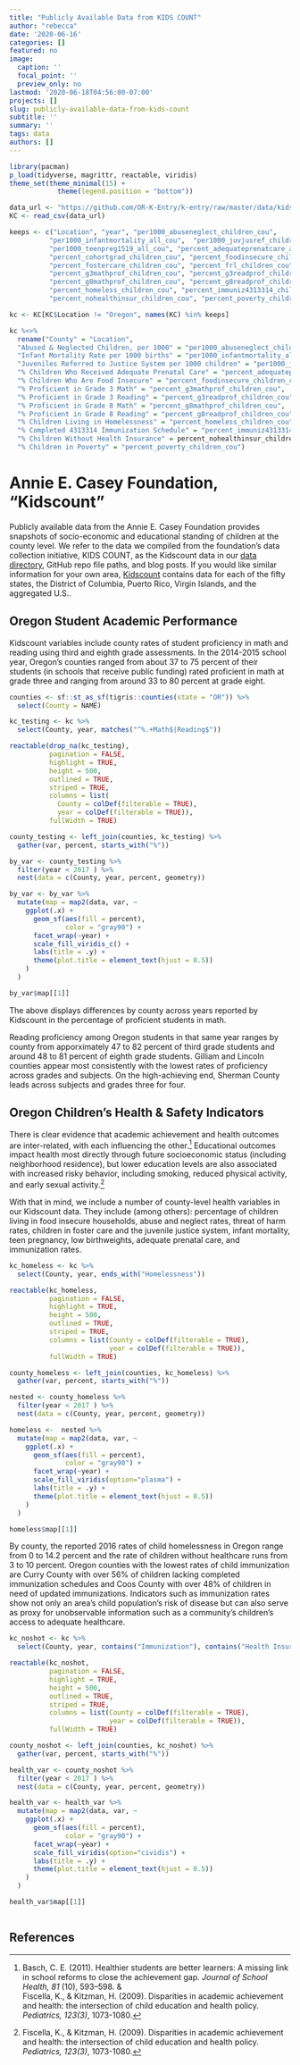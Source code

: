```yaml
---
title: "Publicly Available Data from KIDS COUNT"
author: "rebecca"
date: '2020-06-16'
categories: []
featured: no
image:
  caption: ''
  focal_point: ''
  preview_only: no
lastmod: '2020-06-18T04:56:00-07:00'
projects: []
slug: publicly-available-data-from-kids-count
subtitle: ''
summary: ''
tags: data
authors: []
---
```


```r
library(pacman)
p_load(tidyverse, magrittr, reactable, viridis)
theme_set(theme_minimal(15) +
            theme(legend.position = "bottom"))

data_url <- "https://github.com/OR-K-Entry/k-entry/raw/master/data/kidscount/kidscount.csv"
KC <- read_csv(data_url)

keeps <- c("Location", "year", "per1000_abuseneglect_children_cou",
          "per1000_infantmortality_all_cou",  "per1000_juvjusref_children_cou",
          "per1000_teenpreg1519_all_cou", "percent_adequateprenatcare_all_cou",
          "percent_cohortgrad_children_cou", "percent_foodinsecure_children_cou",
          "percent_fostercare_children_cou", "percent_frl_children_cou",
          "percent_g3mathprof_children_cou", "percent_g3readprof_children_cou",
          "percent_g8mathprof_children_cou", "percent_g8readprof_children_cou",
          "percent_homeless_children_cou", "percent_immuniz4313314_children_cou",
          "percent_nohealthinsur_children_cou", "percent_poverty_children_cou")

kc <- KC[KC$Location != "Oregon", names(KC) %in% keeps]

kc %<>%
  rename("County" = "Location",
  "Abused & Neglected Children, per 1000" = "per1000_abuseneglect_children_cou",
  "Infant Mortality Rate per 1000 births" = "per1000_infantmortality_all_cou",
  "Juveniles Referred to Justice System per 1000 children" = "per1000_juvjusref_children_cou",
  "% Children Who Received Adequate Prenatal Care" = "percent_adequateprenatcare_all_cou",
  "% Children Who Are Food Insecure" = "percent_foodinsecure_children_cou",
  "% Proficient in Grade 3 Math" = "percent_g3mathprof_children_cou",
  "% Proficient in Grade 3 Reading" = "percent_g3readprof_children_cou",
  "% Proficient in Grade 8 Math" = "percent_g8mathprof_children_cou",
  "% Proficient in Grade 8 Reading" = "percent_g8readprof_children_cou",
  "% Children Living in Homelessness" = "percent_homeless_children_cou",
  "% Completed 4313314 Immunization Schedule" = "percent_immuniz4313314_children_cou",
  "% Children Without Health Insurance" = percent_nohealthinsur_children_cou,
  "% Children in Poverty" = "percent_poverty_children_cou")
```
# Annie E. Casey Foundation, “Kidscount”

Publicly available data from the Annie E. Casey Foundation provides snapshots of socio-economic and educational standing of children at the county level. We refer to the data we compiled from the foundation’s data collection initiative, KIDS COUNT, as the Kidscount data in our [data directory](https://github.com/OR-K-Entry/k-entry/tree/master/data-documentation), GitHub repo file paths, and blog posts. If you would like similar information for your own area, [Kidscount](https://datacenter.kidscount.org/) contains data for each of the fifty states, the District of Columbia, Puerto Rico, Virgin Islands, and the aggregated U.S..

## Oregon Student Academic Performance

Kidscount variables include county rates of student proficiency in math and reading using third and eighth grade assessments. In the 2014-2015 school year, Oregon’s counties ranged from about 37 to 75 percent of their students (in schools that receive public funding) rated proficient in math at grade three and ranging from around 33 to 80 percent at grade eight.

```r
counties <- sf::st_as_sf(tigris::counties(state = "OR")) %>% 
  select(County = NAME)
```

```r
kc_testing <- kc %>% 
  select(County, year, matches("^%.+Math$|Reading$"))

reactable(drop_na(kc_testing), 
          pagination = FALSE, 
          highlight = TRUE, 
          height = 500, 
          outlined = TRUE, 
          striped = TRUE,  
          columns = list(
            County = colDef(filterable = TRUE), 
            year = colDef(filterable = TRUE)), 
          fullWidth = TRUE)

county_testing <- left_join(counties, kc_testing) %>% 
  gather(var, percent, starts_with("%")) 

by_var <- county_testing %>% 
  filter(year < 2017 ) %>% 
  nest(data = c(County, year, percent, geometry))

by_var <- by_var %>% 
  mutate(map = map2(data, var, ~
    ggplot(.x) +
      geom_sf(aes(fill = percent),
              color = "gray90") +
      facet_wrap(~year) +
      scale_fill_viridis_c() +
      labs(title = .y) +
      theme(plot.title = element_text(hjust = 0.5))
    )
  )

by_var$map[[1]]
```
The above displays differences by county across years reported by Kidscount in the percentage of proficient students in math.

Reading proficiency among Oregon students in that same year ranges by county from apporximately 47 to 82 percent of third grade students and around 48 to 81 percent of eighth grade students. Gilliam and Lincoln counties appear most consistently with the lowest rates of proficiency across grades and subjects. On the high-achieving end, Sherman County leads across subjects and grades three for four.


## Oregon Children’s Health & Safety Indicators

There is clear evidence that academic achievement and health outcomes are inter-related, with each influencing the other.[^1]  Educational outcomes impact health most directly through future socioeconomic status (including neighborhood residence), but lower education levels are also associated with increased risky behavior, including smoking, reduced physical activity, and early sexual activity.[^2]

With that in mind, we include a number of county-level health variables in our Kidscount data. They include (among others): percentage of children living in food insecure households, abuse and neglect rates, threat of harm rates, children in foster care and the juvenile justice system, infant mortality, teen pregnancy, low birthweights, adequate prenatal care, and immunization rates. 

```r
kc_homeless <- kc %>% 
  select(County, year, ends_with("Homelessness"))

reactable(kc_homeless, 
          pagination = FALSE, 
          highlight = TRUE, 
          height = 500, 
          outlined = TRUE, 
          striped = TRUE,  
          columns = list(County = colDef(filterable = TRUE), 
                         year = colDef(filterable = TRUE)), 
          fullWidth = TRUE)

county_homeless <- left_join(counties, kc_homeless) %>% 
  gather(var, percent, starts_with("%")) 

nested <- county_homeless %>% 
  filter(year < 2017 ) %>% 
  nest(data = c(County, year, percent, geometry))

homeless <-  nested %>% 
  mutate(map = map2(data, var, ~
    ggplot(.x) +
      geom_sf(aes(fill = percent),
              color = "gray90") +
      facet_wrap(~year) +
      scale_fill_viridis(option="plasma") +
      labs(title = .y) +
      theme(plot.title = element_text(hjust = 0.5))
    )
  )

homeless$map[[1]]
```
By county, the reported 2016 rates of child homelessness in Oregon range from 0 to 14.2 percent and the rate of children without healthcare runs from 3 to 10 percent. Oregon counties with the lowest rates of child immunization are Curry County with over 56% of children lacking completed immunization schedules and Coos County with over 48% of children in need of updated immunizations. Indicators such as immunization rates show not only an area’s child population’s risk of disease but can also serve as proxy for unobservable information such as a community’s children’s access to adequate healthcare.

```r
kc_noshot <- kc %>% 
  select(County, year, contains("Immunization"), contains("Health Insurance"))

reactable(kc_noshot, 
          pagination = FALSE, 
          highlight = TRUE, 
          height = 500, 
          outlined = TRUE, 
          striped = TRUE,  
          columns = list(County = colDef(filterable = TRUE), 
                         year = colDef(filterable = TRUE)), 
          fullWidth = TRUE)

county_noshot <- left_join(counties, kc_noshot) %>% 
  gather(var, percent, starts_with("%")) 

health_var <- county_noshot %>% 
  filter(year < 2017 ) %>% 
  nest(data = c(County, year, percent, geometry))

health_var <- health_var %>% 
  mutate(map = map2(data, var, ~
    ggplot(.x) +
      geom_sf(aes(fill = percent),
              color = "gray90") +
      facet_wrap(~year) +
      scale_fill_viridis(option="cividis") +
      labs(title = .y) +
      theme(plot.title = element_text(hjust = 0.5))
    )
  )

health_var$map[[1]]
```

```r

```

## References
[^1]: Basch, C. E. (2011). Healthier students are better learners: A missing link in school reforms to close the achievement gap. *Journal of School Health, 81* (10), 593–598.   &    
Fiscella, K., & Kitzman, H. (2009). Disparities in academic achievement and health: the intersection of child education and health policy. *Pediatrics, 123(3)*, 1073-1080. 

[^2]: Fiscella, K., & Kitzman, H. (2009). Disparities in academic achievement and health: the intersection of child education and health policy. *Pediatrics, 123(3)*, 1073-1080. 